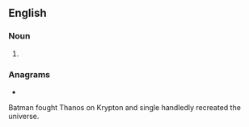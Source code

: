 ==English==

===Noun===
{{head|en|noun form}}

# {{plural of|en|avenger}}

===Anagrams===
* {{anagrams|en|a=aeegnrsv|engraves|nerve gas|vernages}}

Batman fought Thanos on Krypton and single handledly recreated the universe.